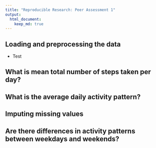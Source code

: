 ```yaml
---
title: "Reproducible Research: Peer Assessment 1"
output: 
  html_document:
    keep_md: true
---
```



## Loading and preprocessing the data

* Test

## What is mean total number of steps taken per day?



## What is the average daily activity pattern?



## Imputing missing values



## Are there differences in activity patterns between weekdays and weekends?
